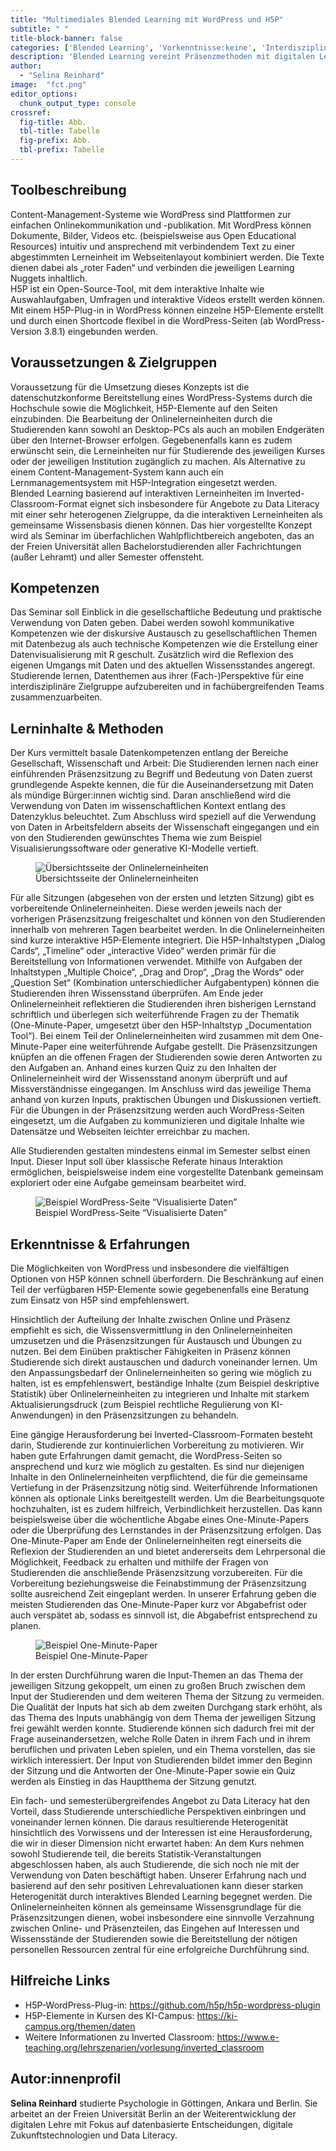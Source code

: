 ---
title: "Multimediales Blended Learning mit WordPress und H5P"
subtitle: " "
title-block-banner: false
categories: ['Blended Learning', 'Vorkenntnisse:keine', 'Interdisziplinarität']
description: 'Blended Learning vereint Präsenzmethoden mit digitalen Lehr- und Lernmethoden. Das hier vorgestellte Konzept kombiniert interaktive Onlinelerneinheiten (erstellt als WordPress-Seiten inklusive H5P-Elementen) im Inverted-Classroom-Format mit praktischer Übung und Diskussion im Seminarraum. Es eignet sich insbesondere, wenn Wissensvermittlung, Übungen und Austausch bei einer heterogenen Zielgruppe im Vordergrund stehen.'
author: 
  - "Selina Reinhard"
image:  "fct.png"
editor_options: 
  chunk_output_type: console
crossref: 
  fig-title: Abb.
  tbl-title: Tabelle
  fig-prefix: Abb.
  tbl-prefix: Tabelle
---

## Toolbeschreibung

Content-Management-Systeme wie WordPress sind Plattformen zur einfachen Onlinekommunikation und -publikation. Mit WordPress können Dokumente, Bilder, Videos etc. (beispielsweise aus Open Educational Resources) intuitiv und ansprechend mit verbindendem Text zu einer abgestimmten Lerneinheit im Webseitenlayout kombiniert werden. Die Texte dienen dabei als „roter Faden“ und verbinden die jeweiligen Learning Nuggets inhaltlich.   
H5P ist ein Open-Source-Tool, mit dem interaktive Inhalte wie Auswahlaufgaben, Umfragen und interaktive Videos erstellt werden können. Mit einem H5P-Plug-in in WordPress können einzelne H5P-Elemente erstellt und durch einen Shortcode flexibel in die WordPress-Seiten (ab WordPress-Version 3.8.1) eingebunden werden.


## Voraussetzungen & Zielgruppen

Voraussetzung für die Umsetzung dieses Konzepts ist die datenschutzkonforme Bereitstellung eines WordPress-Systems durch die Hochschule sowie die Möglichkeit, H5P-Elemente auf den Seiten einzubinden. Die Bearbeitung der Onlinelerneinheiten durch die Studierenden kann sowohl an Desktop-PCs als auch an mobilen Endgeräten über den Internet-Browser erfolgen. Gegebenenfalls kann es zudem erwünscht sein, die Lerneinheiten nur für Studierende des jeweiligen Kurses oder der jeweiligen Institution zugänglich zu machen. Als Alternative zu einem Content-Management-System kann auch ein Lernmanagementsystem mit H5P-Integration eingesetzt werden.   
Blended Learning basierend auf interaktiven Lerneinheiten im Inverted-Classroom-Format eignet sich insbesondere für Angebote zu Data Literacy mit einer sehr heterogenen Zielgruppe, da die interaktiven Lerneinheiten als gemeinsame Wissensbasis dienen können. Das hier vorgestellte Konzept wird als Seminar im überfachlichen Wahlpflichtbereich angeboten, das an der Freien Universität allen Bachelorstudierenden aller Fachrichtungen (außer Lehramt) und aller Semester offensteht. 

## Kompetenzen

Das Seminar soll Einblick in die gesellschaftliche Bedeutung und praktische Verwendung von Daten geben. Dabei werden sowohl kommunikative Kompetenzen wie der diskursive Austausch zu gesellschaftlichen Themen mit Datenbezug als auch technische Kompetenzen wie die Erstellung einer Datenvisualisierung mit R geschult. Zusätzlich wird die Reflexion des eigenen Umgangs mit Daten und des aktuellen Wissensstandes angeregt. Studierende lernen, Datenthemen aus ihrer (Fach-)Perspektive für eine interdisziplinäre Zielgruppe aufzubereiten und in fachübergreifenden Teams zusammenzuarbeiten.  

## Lerninhalte & Methoden

Der Kurs vermittelt basale Datenkompetenzen entlang der Bereiche Gesellschaft, Wissenschaft und Arbeit: Die Studierenden lernen nach einer einführenden Präsenzsitzung zu Begriff und Bedeutung von Daten zuerst grundlegende Aspekte kennen, die für die Auseinandersetzung mit Daten als mündige Bürger:innen wichtig sind. Daran anschließend wird die Verwendung von Daten im wissenschaftlichen Kontext entlang des Datenzyklus beleuchtet. Zum Abschluss wird speziell auf die Verwendung von Daten in Arbeitsfeldern abseits der Wissenschaft eingegangen und ein von den Studierenden gewünschtes Thema wie zum Beispiel Visualisierungssoftware oder generative KI-Modelle vertieft.  

::: column.body
![Übersichtsseite der Onlinelerneinheiten](abb1.png){#fig-abb1}
:::

Für alle Sitzungen (abgesehen von der ersten und letzten Sitzung) gibt es vorbereitende Onlinelerneinheiten. Diese werden jeweils nach der vorherigen Präsenzsitzung freigeschaltet und können von den Studierenden innerhalb von mehreren Tagen bearbeitet werden. In die Onlinelerneinheiten sind kurze interaktive H5P-Elemente integriert. Die H5P-Inhaltstypen „Dialog Cards“, „Timeline“ oder „interactive Video“ werden primär für die Bereitstellung von Informationen verwendet. Mithilfe von Aufgaben der Inhaltstypen „Multiple Choice“, „Drag and Drop“, „Drag the Words“ oder „Question Set“ (Kombination unterschiedlicher Aufgabentypen) können die Studierenden ihren Wissensstand überprüfen. Am Ende jeder Onlinelerneinheit reflektieren die Studierenden ihren bisherigen Lernstand schriftlich und überlegen sich weiterführende Fragen zu der Thematik (One-Minute-Paper, umgesetzt über den H5P-Inhaltstyp „Documentation Tool“). Bei einem Teil der Onlinelerneinheiten wird zusammen mit dem One-Minute-Paper eine weiterführende Aufgabe gestellt. Die Präsenzsitzungen knüpfen an die offenen Fragen der Studierenden sowie deren Antworten zu den Aufgaben an. Anhand eines kurzen Quiz zu den Inhalten der Onlinelerneinheit wird der Wissensstand anonym überprüft und auf Missverständnisse eingegangen. Im Anschluss wird das jeweilige Thema anhand von kurzen Inputs, praktischen Übungen und Diskussionen vertieft. Für die Übungen in der Präsenzsitzung werden auch WordPress-Seiten eingesetzt, um die Aufgaben zu kommunizieren und digitale Inhalte wie Datensätze und Webseiten leichter erreichbar zu machen.   

Alle Studierenden gestalten mindestens einmal im Semester selbst einen Input. Dieser Input soll über klassische Referate hinaus Interaktion ermöglichen, beispielsweise indem eine vorgestellte Datenbank gemeinsam exploriert oder eine Aufgabe gemeinsam bearbeitet wird.  

::: column.body
![Beispiel WordPress-Seite "Visualisierte Daten"](abb2.png){#fig-abb2}
:::


## Erkenntnisse & Erfahrungen

Die Möglichkeiten von WordPress und insbesondere die vielfältigen Optionen von H5P können schnell überfordern. Die Beschränkung auf einen Teil der verfügbaren H5P-Elemente sowie gegebenenfalls eine Beratung zum Einsatz von H5P sind empfehlenswert.   

Hinsichtlich der Aufteilung der Inhalte zwischen Online und Präsenz empfiehlt es sich, die Wissensvermittlung in den Onlinelerneinheiten umzusetzen und die Präsenzsitzungen für Austausch und Übungen zu nutzen. Bei dem Einüben praktischer Fähigkeiten in Präsenz können Studierende sich direkt austauschen und dadurch voneinander lernen. Um den Anpassungsbedarf der Onlinelerneinheiten so gering wie möglich zu halten, ist es empfehlenswert, beständige Inhalte (zum Beispiel deskriptive Statistik) über Onlinelerneinheiten zu integrieren und Inhalte mit starkem Aktualisierungsdruck (zum Beispiel rechtliche Regulierung von KI-Anwendungen) in den Präsenzsitzungen zu behandeln.  

Eine gängige Herausforderung bei Inverted-Classroom-Formaten besteht darin, Studierende zur kontinuierlichen Vorbereitung zu motivieren. Wir haben gute Erfahrungen damit gemacht, die WordPress-Seiten so ansprechend und kurz wie möglich zu gestalten. Es sind nur diejenigen Inhalte in den Onlinelerneinheiten verpflichtend, die für die gemeinsame Vertiefung in der Präsenzsitzung nötig sind. Weiterführende Informationen können als optionale Links bereitgestellt werden. Um die Bearbeitungsquote hochzuhalten, ist es zudem hilfreich, Verbindlichkeit herzustellen. Das kann beispielsweise über die wöchentliche Abgabe eines One-Minute-Papers oder die Überprüfung des Lernstandes in der Präsenzsitzung erfolgen. 
Das One-Minute-Paper am Ende der Onlinelerneinheiten regt einerseits die Reflexion der Studierenden an und bietet andererseits dem Lehrpersonal die Möglichkeit, Feedback zu erhalten und mithilfe der Fragen von Studierenden die anschließende Präsenzsitzung vorzubereiten. Für die Vorbereitung beziehungsweise die Feinabstimmung der Präsenzsitzung sollte ausreichend Zeit eingeplant werden. In unserer Erfahrung geben die meisten Studierenden das One-Minute-Paper kurz vor Abgabefrist oder auch verspätet ab, sodass es sinnvoll ist, die Abgabefrist entsprechend zu planen.   

::: column.body
![Beispiel One-Minute-Paper](abb3.png){#fig-abb3}
:::

In der ersten Durchführung waren die Input-Themen an das Thema der jeweiligen Sitzung gekoppelt, um einen zu großen Bruch zwischen dem Input der Studierenden und dem weiteren Thema der Sitzung zu vermeiden. Die Qualität der Inputs hat sich ab dem zweiten Durchgang stark erhöht, als das Thema des Inputs unabhängig von dem Thema der jeweiligen Sitzung frei gewählt werden konnte. Studierende können sich dadurch frei mit der Frage auseinandersetzen, welche Rolle Daten in ihrem Fach und in ihrem beruflichen und privaten Leben spielen, und ein Thema vorstellen, das sie wirklich interessiert. Der Input von Studierenden bildet immer den Beginn der Sitzung und die Antworten der One-Minute-Paper sowie ein Quiz werden als Einstieg in das Hauptthema der Sitzung genutzt.    

Ein fach- und semesterübergreifendes Angebot zu Data Literacy hat den Vorteil, dass Studierende unterschiedliche Perspektiven einbringen und voneinander lernen können. Die daraus resultierende Heterogenität hinsichtlich des Vorwissens und der Interessen ist eine Herausforderung, die wir in dieser Dimension nicht erwartet haben: An dem Kurs nehmen sowohl Studierende teil, die bereits Statistik-Veranstaltungen abgeschlossen haben, als auch Studierende, die sich noch nie mit der Verwendung von Daten beschäftigt haben. Unserer Erfahrung nach und basierend auf den sehr positiven Lehrevaluationen kann dieser starken Heterogenität durch interaktives Blended Learning begegnet werden. Die Onlinelerneinheiten können als gemeinsame Wissensgrundlage für die Präsenzsitzungen dienen, wobei insbesondere eine sinnvolle Verzahnung zwischen Online- und Präsenzteilen, das Eingehen auf Interessen und Wissensstände der Studierenden sowie die Bereitstellung der nötigen personellen Ressourcen zentral für eine erfolgreiche Durchführung sind.   

## Hilfreiche Links

+ H5P-WordPress-Plug-in:
<https://github.com/h5p/h5p-wordpress-plugin>
+ H5P-Elemente in Kursen des KI-Campus:
<https://ki-campus.org/themen/daten>
+ Weitere Informationen zu Inverted Classroom:
<https://www.e-teaching.org/lehrszenarien/vorlesung/inverted_classroom>


## Autor:innenprofil

**Selina Reinhard** studierte Psychologie in Göttingen, Ankara und Berlin. Sie arbeitet an der Freien Universität Berlin an der Weiterentwicklung der digitalen Lehre mit Fokus auf datenbasierte Entscheidungen, digitale Zukunftstechnologien und Data Literacy. 
 


